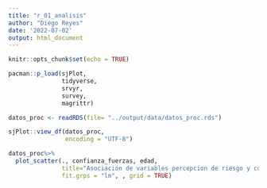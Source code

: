 ```yaml
---
title: "r_01_analisis"
author: "Diego Reyes"
date: '2022-07-02'
output: html_document
---
```


```r
knitr::opts_chunk$set(echo = TRUE)
```

```r
pacman::p_load(sjPlot,
               tidyverse,
               srvyr,
               survey,
               magrittr)
```

```r
datos_proc <- readRDS(file= "../output/data/datos_proc.rds")

```

```r
sjPlot::view_df(datos_proc,
                encoding = "UTF-8")
```


```r
datos_proc%>%
  plot_scatter(., confianza_fuerzas, edad,
               title="Asociación de variables percepcion de riesgo y cuidarse",
               fit.grps = "lm", , grid = TRUE)

```


```r
```


```r
```


